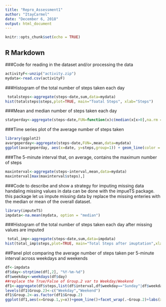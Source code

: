---
title: "Repro_Assessment1"
author: "ItayCarmel"
date: "December 6, 2018"
output: html_document
---

```{r setup, include=FALSE}
knitr::opts_chunk$set(echo = TRUE)
```

## R Markdown


###Code for reading in the dataset and/or processing the data
```{r, echo=TRUE}
activityF<-unzip("activity.zip")
mydata<-read.csv(activityF)
```
###Histogram of the total number of steps taken each day
```{r,echo=TRUE}
 totalsteps<-aggregate(steps~date,sum,data=mydata)
hist(totalsteps$steps,plot=TRUE, main="Toatal Steps", xlab="Steps")
```

###Mean and median number of steps taken each day
```{r,echo=TRUE}
statperday<-aggregate(steps~date,FUN=function(x)c(median(x[x>0],na.rm = FALSE),mean(x)),data=mydata)
```

###Time series plot of the average number of steps taken
```{r,echo=TRUE}
library(ggplot2)
avargeperday<-aggregate(steps~date,FUN=,mean,data=mydata)
ggplot(avargeperday, aes(x=date, y=steps,group=1)) + geom_line(color = "#00AFBB", size = 1) + xlab("Date") + ylab("Daily Avarge")+theme(axis.text.x=element_text(size=6,angle=90))
```

###The 5-minute interval that, on average, contains the maximum number of steps
```{r,echo=TRUE}
maxinterval<-aggregate(steps~interval,mean,data=mydata)
maxinterval[max(maxinterval$steps),]
```

###Code to describe and show a strategy for imputing missing data handaling missing values in data can be done with the impueTS package. this package let us impute missing data by replace the missing enteries with the median or mean of the overall dataset.

```{R,echo=TRUE}
library(imputeTS)
impdata<-na.mean(mydata, option = "median")
```

###Histogram of the total number of steps taken each day after missing values are imputed
```{r,echo=TRUE}
 total_imp<-aggregate(steps~date,sum,data=impdata)
hist(total_imp$steps,plot=TRUE, main="Total Steps after imuptation",xlab="Steps")
```

##Panel plot comparing the average number of steps taken per 5-minute interval across weekdays and weekends
```{r,echo=TRUE}
df<-impdata
df$day<-strptime(df[,2], "%Y-%m-%d")
df$weekday<-weekdays(df$day)
##replace the True/False of Group.2 var to Weekday/Weekend
df1<-aggregate(df$steps,list(df$interval,df$weekday=="Sunday"|df$weekday=="saturday"),mean)
levels(df1$Group.2)<-c("Weekday","Weekend")
df1$Group.2<-as.factor(df1$Group.2)
ggplot(df1,aes(x=Group.1,y=x))+geom_line()+facet_wrap(.~Group.2)+labs(x="Interval",y="Steps")
```
